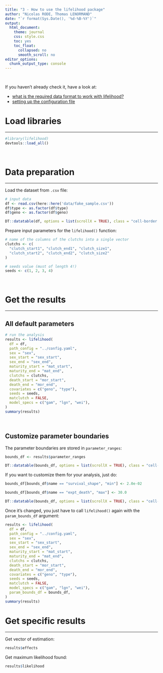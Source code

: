 ```yaml
---
title: "3 - How to use the lifelihood package"
author: "Nicolas RODE, Thomas LENORMAND"
date: "`r format(Sys.Date(), '%d-%B-%Y')`"
output: 
  html_document:
    theme: journal
    css: style.css
    toc: yes
    toc_float:
      collapsed: no
      smooth_scroll: no
editor_options: 
  chunk_output_type: console
---
```


<br>

If you haven't already check it, have a look at:

- [what is the required data format to work with lifelihood?](1-required-data-format.html)
- [setting up the configuration file](2-setting-up-the-configuration-file.html)

# Load libraries
***

```r
#library(lifelihood)
devtools::load_all()
```

<br>

# Data preparation
***

Load the dataset from `.csv` file:

```r
# input data
df <- read.csv(here::here('data/fake_sample.csv'))
df$type <- as.factor(df$type)
df$geno <- as.factor(df$geno)
```

```r
DT::datatable(df, options = list(scrollX = TRUE), class = "cell-border stripe hover compact")
```

Prepare input parameters for the `lifelihood()` function:

```r
# name of the columns of the clutchs into a single vector
clutchs <- c(
  "clutch_start1", "clutch_end1", "clutch_size1",
  "clutch_start2", "clutch_end2", "clutch_size2"
)

# seeds value (must of length 4!)
seeds <- c(1, 2, 3, 4)
```

<br>

# Get the results
***

## All default parameters

```r
# run the analysis
results <- lifelihood(
  df = df,
  path_config = "../config.yaml",
  sex = "sex",
  sex_start = "sex_start",
  sex_end = "sex_end",
  maturity_start = "mat_start",
  maturity_end = "mat_end",
  clutchs = clutchs,
  death_start = "mor_start",
  death_end = "mor_end",
  covariates = c("geno", "type"),
  seeds = seeds,
  matclutch = FALSE,
  model_specs = c("gam", "lgn", "wei"),
)
summary(results)
```

<br>

## Customize parameter boundaries

The parameter boundaries are stored in `parameter_ranges`:

```r
bounds_df <- results$parameter_ranges
```

```r
DT::datatable(bounds_df, options = list(scrollX = TRUE), class = "cell-border stripe hover compact")
```

If you want to customize them for your analysis, just do:

```r
bounds_df[bounds_df$name == "survival_shape", "min"] <- 2.0e-02

bounds_df[bounds_df$name == "expt_death", "max"] <- 30.0
```

```r
DT::datatable(bounds_df, options = list(scrollX = TRUE), class = "cell-border stripe hover compact")
```

Once it's changed, you just have to call `lifelihood()` again with the `param_bounds_df` argument:

```r
results <- lifelihood(
  df = df,
  path_config = "../config.yaml",
  sex = "sex",
  sex_start = "sex_start",
  sex_end = "sex_end",
  maturity_start = "mat_start",
  maturity_end = "mat_end",
  clutchs = clutchs,
  death_start = "mor_start",
  death_end = "mor_end",
  covariates = c("geno", "type"),
  seeds = seeds,
  matclutch = FALSE,
  model_specs = c("gam", "lgn", "wei"),
  param_bounds_df = bounds_df,
)
summary(results)
```

# Get specific results
***

Get vector of estimation:

```r
results$effects
```

Get maximum likelihood found:

```r
results$likelihood
```